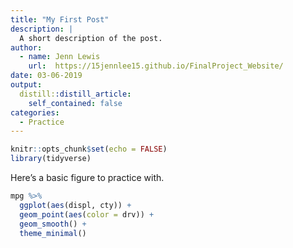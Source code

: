 ```yaml
---
title: "My First Post"
description: |
  A short description of the post.
author:
  - name: Jenn Lewis
    url:  https://15jennlee15.github.io/FinalProject_Website/
date: 03-06-2019
output:
  distill::distill_article:
    self_contained: false
categories:
  - Practice
---
```


```r
knitr::opts_chunk$set(echo = FALSE)
library(tidyverse)
```

Here's a basic figure to practice with.

```r
mpg %>%
  ggplot(aes(displ, cty)) +
  geom_point(aes(color = drv)) +
  geom_smooth() +
  theme_minimal()

```

